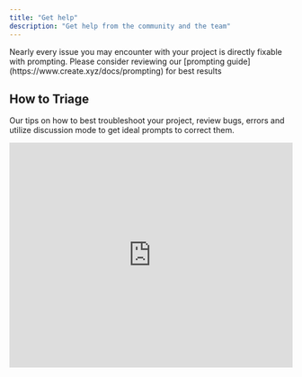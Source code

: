```yaml
---
title: "Get help"
description: "Get help from the community and the team"
---
```


<Note>
  Nearly every issue you may encounter with your project is directly fixable with prompting. Please consider reviewing our [prompting guide](https://www.create.xyz/docs/prompting) for best results
</Note>

## How to Triage

Our tips on how to best troubleshoot your project, review bugs, errors and utilize discussion mode to get ideal prompts to correct them. 

<Frame>
  <iframe
    width="100%"
    height="400"
    src="https://www.loom.com/embed/d89db7a65e9c4ab69e0b857310d8b0cf?sid=d01ae0dc-bb71-46f6-b122-b184faea1827"
    title="How to Triage"
    frameBorder="0"
    allow="accelerometer; autoplay; clipboard-write; encrypted-media; gyroscope; picture-in-picture; fullscreen"
    allowFullScreen
    webkitallowfullscreen="true"
    mozallowfullscreen="true"
  />
</Frame>

### Best Approaches for Self-Debugging

<Steps>
  <Step>
    <h4>1. Identify the Issue</h4>
    <p>Open your application and clearly identify what's not working. For mobile apps, test on your device using Expo Go to reproduce errors accurately.</p>
  </Step>
  <Step>
    <h4>2. Capture Error Details</h4>
    <p>Copy the error message from your logs (use the copy button at the bottom of error logs) and note the specific behavior or feature that's broken.</p>
  </Step>
  <Step>
    <h4>3. Use Discussion Mode to Plan</h4>
    <p>Switch to Discussion Mode and paste the error. The AI will analyze the issue and provide you with an ideal prompt to fix it. Copy this prompt for the next step.</p>
  </Step>
  <Step>
    <h4>4. Execute in Thinking Mode</h4>
    <p>Toggle back to Thinking Mode and paste the prompt from Discussion Mode. The AI will execute the fix automatically. Allow time for testing and verification.</p>
  </Step>
  <Step>
    <h4>5. Verify and Test</h4>
    <p>Refresh your preview after the process completes, then test the previously broken functionality to confirm the fix worked.</p>
  </Step>
  <Step>
    <h4>4. Verify and Test</h4>
    <p>Refresh your preview after the process completes, then test the previously broken functionality to confirm the fix worked.</p>
  </Step>
</Steps>

<Note>
  Watch the video above for detailed guidance on using Discussion Mode for debugging. Work through one error at a time for best results.
</Note>

## Reviewing Error Logs

How to review error logs and provide context to your AI agent to help fix them. 

<Frame>
  <iframe
    width="100%"
    height="400"
    src="https://www.loom.com/embed/677ae3e567394835ba308775d7a8083d?sid=73e81cc7-f84a-47d9-baba-22df5b706d67"
    title="Reviewing Error Logs"
    frameBorder="0"
    allow="accelerometer; autoplay; clipboard-write; encrypted-media; gyroscope; picture-in-picture; fullscreen"
    allowFullScreen
    webkitallowfullscreen="true"
    mozallowfullscreen="true"
  />
</Frame>

## Restarting Preview Server


If you're experiencing issues with your preview not appearing, you can restart the preview server by clicking on the power button in the bottom right of your project. 

<Frame>
  ![Power button location for restarting preview server](/images/restart.png)
</Frame>

## Status Page

If there is an outage or system wide issue we will report it on our status page available at [status.create.xyz](http://status.create.xyz)

Anything's AI Agent relies on upstream data from Anthropic's Claude Sonnet AI Model, if there is an outage with their system it will impact our builder's ability to execute commands. You can view their status page [here.](https://status.anthropic.com/)

## Support

Our primary support channel is over email, [hello@create.xyz](mailto:hello@create.xyz). Please reach out with questions or to report issues with your build. Please consider including your build URL to help us expedite any investigation. Thank you\!

### Sharing Your Build

When asking for help, please include:

1. A link to your `/build` page for the project you're working on
2. A specific description of what's not working (e.g., "The function called "RetrieveWeather" returns a 500 error when submitting the form")

Build links help us see your generated code and troubleshoot more effectively.

<Note>
  Your build links are private - even if shared publicly, only team members can access them. Anything team members and admins can jump into your build to help you out (with your permission).
</Note>

<Frame>
  ![How to copy your /build link from the URL bar](/images/build-link.png)
</Frame>

<Frame caption="How to Share Your Build">
  <iframe
    width="100%"
    height="400"
    src="https://www.loom.com/embed/024720888839484fa566c53729bb5741?sid=58b03780-c595-4bd9-9165-67f5c8cb2f6b"
    title="How to Share Your Build"
    frameBorder="0"
    allow="accelerometer; autoplay; clipboard-write; encrypted-media; gyroscope; picture-in-picture; fullscreen"
    allowFullScreen
    webkitallowfullscreen="true"
    mozallowfullscreen="true"
  />
</Frame>

## Have a question?

Reach out to us at [hello@create.xyz](mailto:hello@create.xyz)